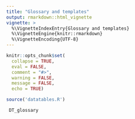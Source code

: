 ```yaml
---
title: "Glossary and templates"
output: rmarkdown::html_vignette
vignette: >
  %\VignetteIndexEntry{Glossary and templates}
  %\VignetteEngine{knitr::rmarkdown}
  %\VignetteEncoding{UTF-8}
---
```


```r
knitr::opts_chunk$set(
  collapse = TRUE,
  eval = FALSE,
  comment = "#>",
  warning = FALSE,
  message = FALSE,
  echo = TRUE)

```


```r
source('datatables.R')

```

::: {}

```r
 DT_glossary

```
  
:::




